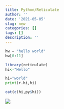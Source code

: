 ```yaml
---
title: Python/Reticulate
author: ''
date: '2021-05-05'
slug: new
categories: []
tags: []
description: ''
---
```


```python
hw = "hello world"
hw[0:11]
```

```R
library(reticulate)
hi<-"Hello"
```

```python
hi="world"
print(r.hi,hi) 
```

```R
cat(c(hi,py$hi))
```
![](/post/2021-05-09-python_files/shutterstock_1375882658-e1583354582236.jpg)

